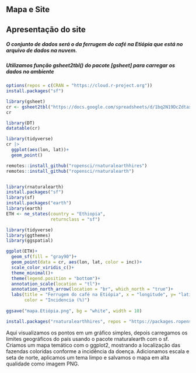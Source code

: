 ## Mapa e Site

## Apresentação do site

##### O conjunto de dados será o da ferrugem do café na Etiópia que está no arquivo de dados na nuvem.

##### Utilizamos função gsheet2tbl() do pacote \[gsheet\] para carregar os dados no ambiente

```r
options(repos = c(CRAN = "https://cloud.r-project.org"))
install.packages("sf")

library(gsheet)
cr <- gsheet2tbl("https://docs.google.com/spreadsheets/d/1bq2N19DcZdtax2fQW9OHSGMR0X2__Z9T/edit?gid=1871397229#gid=1871397229")
cr

library(DT)
datatable(cr)

library(tidyverse)
cr |> 
  ggplot(aes(lon, lat))+
  geom_point()

remotes::install_github("ropensci/rnaturalearthhires")
remotes::install_github("ropensci/rnaturalearth")


library(rnaturalearth)
install.packages("sf")
library(sf)
install.packages("earth")
library(earth)
ETH <- ne_states(country = "Ethiopia", 
                 returnclass = "sf")

library(tidyverse)
library(ggthemes)
library(ggspatial)

ggplot(ETH)+
  geom_sf(fill = "gray90")+
  geom_point(data = cr, aes(lon, lat, color = inc))+
  scale_color_viridis_c()+
  theme_minimal()+
  theme(legend.position = "bottom")+
  annotation_scale(location = "tl")+
  annotation_north_arrow(location = "br", which_north = "true")+
  labs(title = "Ferrugem do café na Etiópia", x = "longitude", y= "latitude", subtitle = "levantamento em fazendas", caption = "Fonte: Gonçalves et al.(2025)", 
       color = "Incidencia (%)")
  
ggsave("mapa.Etiópia.png", bg = "white", width = 10)

install.packages("rnaturalearthhires", repos = "https://packages.ropensci.org", type = "source")

```

Aqui visualizamos os pontos em um gráfico simples, depois carregamos os limites geográficos do país usando o pacote rnaturalearth com o sf. Criamos um mapa temático com o ggplot2, mostrando a localização das fazendas coloridas conforme a incidência da doença. Adicionamos escala e seta de norte, aplicamos um tema limpo e salvamos o mapa em alta qualidade como imagem PNG.
